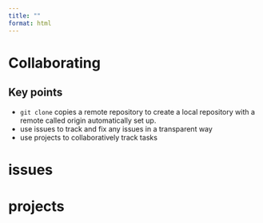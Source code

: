```yaml
---
title: ""
format: html
---
```


# Collaborating

::: {.callout-note appearance="simple"}
# Key points
- `git clone` copies a remote repository to create a local repository with a remote called origin automatically set up.
- use issues to track and fix any issues in a transparent way
- use projects to collaboratively track tasks
:::

# issues

# projects
